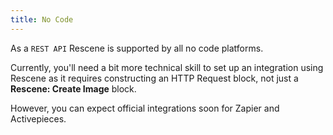```yaml
---
title: No Code
---
```


As a `REST API` Rescene is supported by all no code platforms.

Currently, you'll need a bit more technical skill to set up an integration using Rescene as it requires
constructing an HTTP Request block, not just a **Rescene: Create Image** block.

However, you can expect official integrations soon for Zapier and Activepieces.
